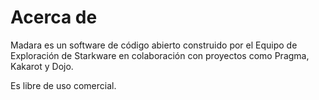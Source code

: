 # Acerca de

Madara es un software de código abierto construido por el Equipo de Exploración de Starkware en colaboración con proyectos como Pragma, Kakarot y Dojo.

Es libre de uso comercial.
